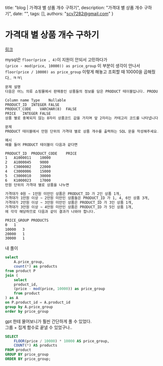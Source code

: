   title: "blog | 가격대 별 상품 개수 구하기",
  description: "가격대 별 상품 개수 구하기",
  date: "",
  tags: [],
  authors: "scv7282@gmail.com"
}


# 가격대 별 상품 개수 구하기

[링크](https://school.programmers.co.kr/learn/courses/30/lessons/131530)

mysql은 `floor(price , 4)`이 지원이 안되서 고민하다가\
`(price - mod(price, 10000)) as price_group` 이 부분이 생각이 안나서\
`floor(price / 10000) as price_group` 이렇게 해놓고 조회할 때 10000을 곱해줬다.. ㅋㅋ\

```txt
문제 설명
다음은 어느 의류 쇼핑몰에서 판매중인 상품들의 정보를 담은 PRODUCT 테이블입니다. PRODUCT 테이블은 아래와 같은 구조로 되어있으며, PRODUCT_ID, PRODUCT_CODE, PRICE는 각각 상품 ID, 상품코드, 판매가를 나타냅니다.

Column name	Type	Nullable
PRODUCT_ID	INTEGER	FALSE
PRODUCT_CODE	VARCHAR(8)	FALSE
PRICE	INTEGER	FALSE
상품 별로 중복되지 않는 8자리 상품코드 값을 가지며 앞 2자리는 카테고리 코드를 나타냅니다.

문제
PRODUCT 테이블에서 만원 단위의 가격대 별로 상품 개수를 출력하는 SQL 문을 작성해주세요. 이때 컬럼명은 각각 컬럼명은 PRICE_GROUP, PRODUCTS로 지정해주시고 가격대 정보는 각 구간의 최소금액(10,000원 이상 ~ 20,000 미만인 구간인 경우 10,000)으로 표시해주세요. 결과는 가격대를 기준으로 오름차순 정렬해주세요.

예시
예를 들어 PRODUCT 테이블이 다음과 같다면

PRODUCT_ID	PRODUCT_CODE	PRICE
1	A1000011	10000
2	A1000045	9000
3	C3000002	22000
4	C3000006	15000
5	C3000010	30000
6	K1000023	17000
만원 단위의 가격대 별로 상품을 나누면

가격대가 0원 ~ 1만원 미만인 상품은 PRODUCT_ID 가 2인 상품 1개,
가격대가 1만원 이상 ~ 2만원 미만인 상품들은 PRODUCT_ID 가 1, 4, 6인 상품 3개,
가격대가 2만원 이상 ~ 3만원 미만인 상품은 PRODUCT_ID 가 3인 상품 1개,
가격대가 3만원 이상 ~ 4만원 미만인 상품은 PRODUCT_ID 가 5인 상품 1개,
에 각각 해당하므로 다음과 같이 결과가 나와야 합니다.

PRICE_GROUP	PRODUCTS
0	1
10000	3
20000	1
30000	1
```


내 풀이

```sql
select
    A.price_group,
    count(*) as products
from product P
join (
    select
    product_id,
    (price - mod(price, 10000)) as price_group
    from product
) as A
on P.product_id = A.product_id
group by A.price_group
order by price_group
```

gpt 한테 물어보니가 훨씬 간단하게 풀 수 있었다.\
그룹 + 집계 함수로 끝낼 수 있었구나..
```sql
SELECT
    FLOOR(price / 10000) * 10000 AS price_group,
    COUNT(*) AS products
FROM product
GROUP BY price_group
ORDER BY price_group;
```
